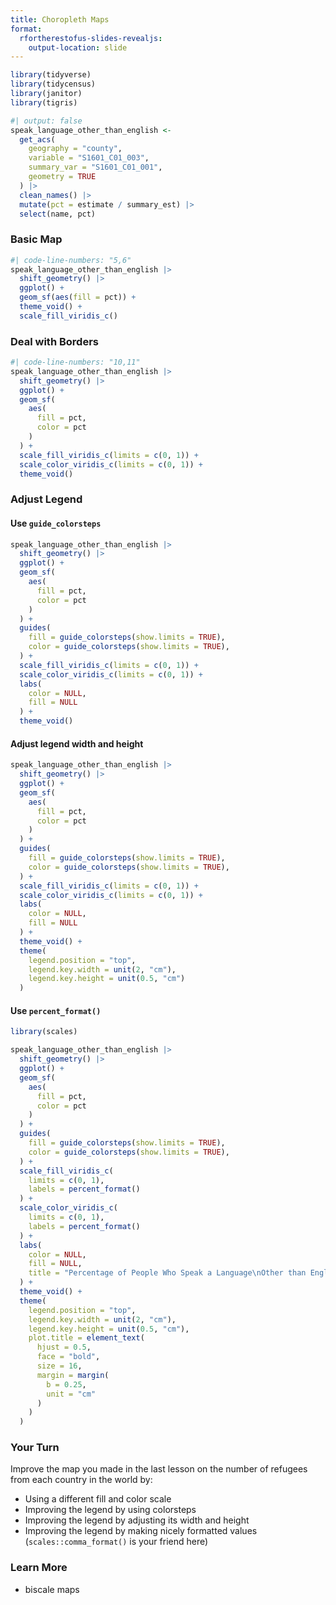 ```yaml
---
title: Choropleth Maps
format:
  rfortherestofus-slides-revealjs:
    output-location: slide
---
```


```r
library(tidyverse)
library(tidycensus)
library(janitor)
library(tigris)
```

```r
#| output: false
speak_language_other_than_english <-
  get_acs(
    geography = "county",
    variable = "S1601_C01_003",
    summary_var = "S1601_C01_001",
    geometry = TRUE
  ) |>
  clean_names() |>
  mutate(pct = estimate / summary_est) |>
  select(name, pct)
```

### Basic Map

```r
#| code-line-numbers: "5,6"
speak_language_other_than_english |>
  shift_geometry() |>
  ggplot() +
  geom_sf(aes(fill = pct)) +
  theme_void() +
  scale_fill_viridis_c()
```


### Deal with Borders

```r
#| code-line-numbers: "10,11"
speak_language_other_than_english |>
  shift_geometry() |>
  ggplot() +
  geom_sf(
    aes(
      fill = pct,
      color = pct
    )
  ) +
  scale_fill_viridis_c(limits = c(0, 1)) +
  scale_color_viridis_c(limits = c(0, 1)) +
  theme_void()
```

### Adjust Legend

#### Use `guide_colorsteps`

```r
speak_language_other_than_english |>
  shift_geometry() |>
  ggplot() +
  geom_sf(
    aes(
      fill = pct,
      color = pct
    )
  ) +
  guides(
    fill = guide_colorsteps(show.limits = TRUE),
    color = guide_colorsteps(show.limits = TRUE),
  ) +
  scale_fill_viridis_c(limits = c(0, 1)) +
  scale_color_viridis_c(limits = c(0, 1)) +
  labs(
    color = NULL,
    fill = NULL
  ) +
  theme_void()
```

#### Adjust legend width and height

```r
speak_language_other_than_english |>
  shift_geometry() |>
  ggplot() +
  geom_sf(
    aes(
      fill = pct,
      color = pct
    )
  ) +
  guides(
    fill = guide_colorsteps(show.limits = TRUE),
    color = guide_colorsteps(show.limits = TRUE),
  ) +
  scale_fill_viridis_c(limits = c(0, 1)) +
  scale_color_viridis_c(limits = c(0, 1)) +
  labs(
    color = NULL,
    fill = NULL
  ) +
  theme_void() +
  theme(
    legend.position = "top",
    legend.key.width = unit(2, "cm"),
    legend.key.height = unit(0.5, "cm")
  )
```

#### Use `percent_format()`


```r
library(scales)

speak_language_other_than_english |>
  shift_geometry() |>
  ggplot() +
  geom_sf(
    aes(
      fill = pct,
      color = pct
    )
  ) +
  guides(
    fill = guide_colorsteps(show.limits = TRUE),
    color = guide_colorsteps(show.limits = TRUE),
  ) +
  scale_fill_viridis_c(
    limits = c(0, 1),
    labels = percent_format()
  ) +
  scale_color_viridis_c(
    limits = c(0, 1),
    labels = percent_format()
  ) +
  labs(
    color = NULL,
    fill = NULL,
    title = "Percentage of People Who Speak a Language\nOther than English in Each County in the United States"
  ) +
  theme_void() +
  theme(
    legend.position = "top",
    legend.key.width = unit(2, "cm"),
    legend.key.height = unit(0.5, "cm"),
    plot.title = element_text(
      hjust = 0.5,
      face = "bold",
      size = 16,
      margin = margin(
        b = 0.25,
        unit = "cm"
      )
    )
  )
```

### Your Turn {.your-turn}

Improve the map you made in the last lesson on the number of refugees from each country in the world by:

- Using a different fill and color scale
- Improving the legend by using colorsteps
- Improving the legend by adjusting its width and height
- Improving the legend by making nicely formatted values (`scales::comma_format()` is your friend here)

### Learn More

- biscale maps